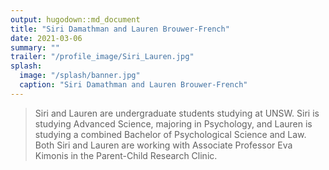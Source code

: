 ```yaml
---
output: hugodown::md_document
title: "Siri Damathman and Lauren Brouwer-French"
date: 2021-03-06
summary: ""
trailer: "/profile_image/Siri_Lauren.jpg"
splash:
  image: "/splash/banner.jpg"
  caption: "Siri Damathman and Lauren Brouwer-French"
---
```


> Siri and Lauren are undergraduate students studying at UNSW. Siri is studying Advanced Science, majoring in Psychology, and Lauren is studying a combined Bachelor of Psychological Science and Law. Both Siri and Lauren are working with Associate Professor Eva Kimonis in the Parent-Child Research Clinic.
